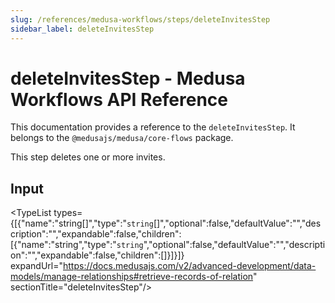 ```yaml
---
slug: /references/medusa-workflows/steps/deleteInvitesStep
sidebar_label: deleteInvitesStep
---
```



# deleteInvitesStep - Medusa Workflows API Reference

This documentation provides a reference to the `deleteInvitesStep`. It belongs to the `@medusajs/medusa/core-flows` package.

This step deletes one or more invites.

## Input

<TypeList types={[{"name":"string[]","type":"`string`[]","optional":false,"defaultValue":"","description":"","expandable":false,"children":[{"name":"string","type":"`string`","optional":false,"defaultValue":"","description":"","expandable":false,"children":[]}]}]} expandUrl="https://docs.medusajs.com/v2/advanced-development/data-models/manage-relationships#retrieve-records-of-relation" sectionTitle="deleteInvitesStep"/>
